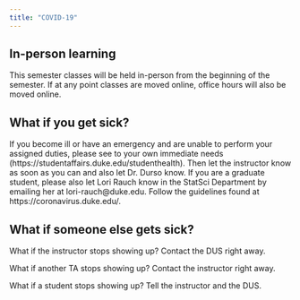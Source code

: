```yaml
---
title: "COVID-19"
---
```


## In-person learning

This semester classes will be held in-person from the beginning of the semester. If at any point classes are moved online, office hours will also be moved online.

## What if you get sick?

If you become ill or have an emergency and are unable to perform your assigned duties, please see to your own immediate needs (https://studentaffairs.duke.edu/studenthealth). Then let the instructor know as soon as you can and also let Dr. Durso know. If you are a graduate student, please also let Lori Rauch know in the StatSci Department by emailing her at lori-rauch@duke.edu. Follow the guidelines found at https://coronavirus.duke.edu/. 

## What if someone else gets sick?

What if the instructor stops showing up? Contact the DUS right away.

What if another TA stops showing up?  Contact the instructor right away.

What if a student stops showing up? Tell the instructor and the DUS. 